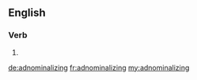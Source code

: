 ==English==

===Verb===
{{head|en|present participle}}

# {{present participle of|adnominalize|lang=en|nocat=1}}

[[de:adnominalizing]]
[[fr:adnominalizing]]
[[my:adnominalizing]]